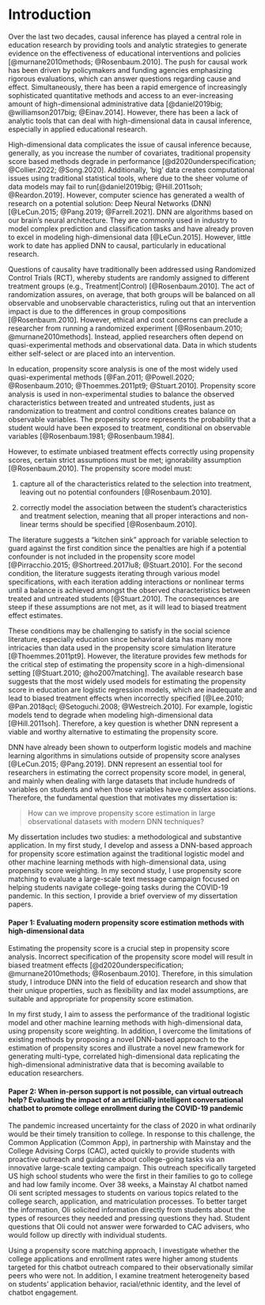 # Introduction

Over the last two decades, causal inference has played a central role in education research by providing tools and analytic strategies to generate evidence on the effectiveness of educational interventions and policies [@murnane2010methods; @Rosenbaum.2010]. The push for causal work has been driven by policymakers and funding agencies emphasizing rigorous evaluations, which can answer questions regarding cause and effect. Simultaneously, there has been a rapid emergence of increasingly sophisticated quantitative methods and access to an ever-increasing amount of high-dimensional administrative data [@daniel2019big; @williamson2017big; @Einav.2014]. However, there has been a lack of analytic tools that can deal with high-dimensional data in causal inference, especially in applied educational research.

High-dimensional data complicates the issue of causal inference because, generally, as you increase the number of covariates, traditional propensity score based methods degrade in performance [@d2020underspecification; @Collier.2022; @Song.2020]. Additionally, 'big' data creates computational issues using traditional statistical tools, where due to the sheer volume of data models may fail to run[@daniel2019big; @Hill.2011soh; @Reardon.2019]. However, computer science has generated a wealth of research on a potential solution: Deep Neural Networks (DNN) [@LeCun.2015; @Pang.2019; @Farrell.2021]. DNN are algorithms based on our brain's neural architecture. They are commonly used in industry to model complex prediction and classification tasks and have already proven to excel in modeling high-dimensional data [@LeCun.2015]. However, little work to date has applied DNN to causal, particularly in educational research.

Questions of causality have traditionally been addressed using Randomized Control Trials (RCT), whereby students are randomly assigned to different treatment groups (e.g., Treatment\|Control) [@Rosenbaum.2010]. The act of randomization assures, on average, that both groups will be balanced on all observable and unobservable characteristics, ruling out that an intervention impact is due to the differences in group compositions [@Rosenbaum.2010]. However, ethical and cost concerns can preclude a researcher from running a randomized experiment [@Rosenbaum.2010; @murnane2010methods]. Instead, applied researchers often depend on quasi-experimental methods and observational data. Data in which students either self-select or are placed into an intervention.

In education, propensity score analysis is one of the most widely used quasi-experimental methods [@Fan.2011; @Powell.2020; @Rosenbaum.2010; @Thoemmes.2011pt9; @Stuart.2010]. Propensity score analysis is used in non-experimental studies to balance the observed characteristics between treated and untreated students, just as randomization to treatment and control conditions creates balance on observable variables. The propensity score represents the probability that a student would have been exposed to treatment, conditional on observable variables [@Rosenbaum.1981; @Rosenbaum.1984].

However, to estimate unbiased treatment effects correctly using propensity scores, certain strict assumptions must be met; ignorability assumption [@Rosenbaum.2010]. The propensity score model must:

(1) capture all of the characteristics related to the selection into treatment, leaving out no potential confounders [@Rosenbaum.2010].

(2) correctly model the association between the student's characteristics and treatment selection, meaning that all proper interactions and non-linear terms should be specified [@Rosenbaum.2010].

The literature suggests a "kitchen sink" approach for variable selection to guard against the first condition since the penalties are high if a potential confounder is not included in the propensity score model [@Pirracchio.2015; @Shortreed.2017lu8; @Stuart.2010]. For the second condition, the literature suggests iterating through various model specifications, with each iteration adding interactions or nonlinear terms until a balance is achieved amongst the observed characteristics between treated and untreated students [@Stuart.2010]. The consequences are steep if these assumptions are not met, as it will lead to biased treatment effect estimates.

These conditions may be challenging to satisfy in the social science literature, especially education since behavioral data has many more intricacies than data used in the propensity score simulation literature [@Thoemmes.2011pt9]. However, the literature provides few methods for the critical step of estimating the propensity score in a high-dimensional setting [@Stuart.2010; @ho2007matching]. The available research base suggests that the most widely used models for estimating the propensity score in education are logistic regression models, which are inadequate and lead to biased treatment effects when incorrectly specified [@Lee.2010; @Pan.2018qcl; @Setoguchi.2008; @Westreich.2010]. For example, logistic models tend to degrade when modeling high-dimensional data [@Hill.2011soh]. Therefore, a key question is whether DNN represent a viable and worthy alternative to estimating the propensity score.

DNN have already been shown to outperform logistic models and machine learning algorithms in simulations outside of propensity score analyses [@LeCun.2015; @Pang.2019]. DNN represent an essential tool for researchers in estimating the correct propensity score model, in general, and mainly when dealing with large datasets that include hundreds of variables on students and when those variables have complex associations. Therefore, the fundamental question that motivates my dissertation is:

> How can we improve propensity score estimation in large observational datasets with modern DNN techniques?

My dissertation includes two studies: a methodological and substantive application. In my first study, I develop and assess a DNN-based approach for propensity score estimation against the traditional logistic model and other machine learning methods with high-dimensional data, using propensity score weighting. In my second study, I use propensity score matching to evaluate a large-scale text message campaign focused on helping students navigate college-going tasks during the COVID-19 pandemic. In this section, I provide a brief overview of my dissertation papers.

#### Paper 1: Evaluating modern propensity score estimation methods with high-dimensional data

Estimating the propensity score is a crucial step in propensity score analysis. Incorrect specification of the propensity score model will result in biased treatment effects [@d2020underspecification; @murnane2010methods; @Rosenbaum.2010]. Therefore, in this simulation study, I introduce DNN into the field of education research and show that their unique properties, such as flexibility and lax model assumptions, are suitable and appropriate for propensity score estimation.

In my first study, I aim to assess the performance of the traditional logistic model and other machine learning methods with high-dimensional data, using propensity score weighting. In addition, I overcome the limitations of existing methods by proposing a novel DNN-based approach to the estimation of propensity scores and illustrate a novel new framework for generating multi-type, correlated high-dimensional data replicating the high-dimensional administrative data that is becoming available to education researchers.

#### Paper 2: When in-person support is not possible, can virtual outreach help? Evaluating the impact of an artificially intelligent conversational chatbot to promote college enrollment during the COVID-19 pandemic

The pandemic increased uncertainty for the class of 2020 in what ordinarily would be their timely transition to college. In response to this challenge, the Common Application (Common App), in partnership with Mainstay and the College Advising Corps (CAC), acted quickly to provide students with proactive outreach and guidance about college-going tasks via an innovative large-scale texting campaign. This outreach specifically targeted US high school students who were the first in their families to go to college and had low family income. Over 38 weeks, a Mainstay AI chatbot named Oli sent scripted messages to students on various topics related to the college search, application, and matriculation processes. To better target the information, Oli solicited information directly from students about the types of resources they needed and pressing questions they had. Student questions that Oli could not answer were forwarded to CAC advisers, who would follow up directly with individual students.

Using a propensity score matching approach, I investigate whether the college applications and enrollment rates were higher among students targeted for this chatbot outreach compared to their observationally similar peers who were not. In addition, I examine treatment heterogeneity based on students' application behavior, racial/ethnic identity, and the level of chatbot engagement.
